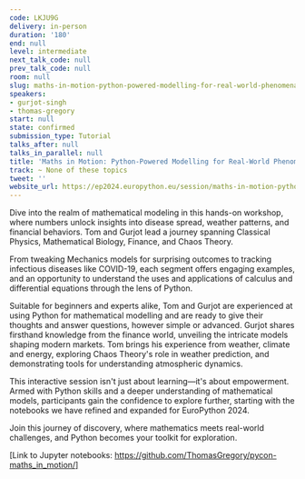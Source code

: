 ```yaml
---
code: LKJU9G
delivery: in-person
duration: '180'
end: null
level: intermediate
next_talk_code: null
prev_talk_code: null
room: null
slug: maths-in-motion-python-powered-modelling-for-real-world-phenomena
speakers:
- gurjot-singh
- thomas-gregory
start: null
state: confirmed
submission_type: Tutorial
talks_after: null
talks_in_parallel: null
title: 'Maths in Motion: Python-Powered Modelling for Real-World Phenomena'
track: ~ None of these topics
tweet: ''
website_url: https://ep2024.europython.eu/session/maths-in-motion-python-powered-modelling-for-real-world-phenomena
---
```


Dive into the realm of mathematical modeling in this hands-on workshop, where numbers unlock insights into disease spread, weather patterns, and financial behaviors. Tom and Gurjot lead a journey spanning Classical Physics, Mathematical Biology, Finance, and Chaos Theory.

From tweaking Mechanics models for surprising outcomes to tracking infectious diseases like COVID-19, each segment offers engaging examples, and an opportunity to understand the uses and applications of calculus and differential equations through the lens of Python.

Suitable for beginners and experts alike, Tom and Gurjot are experienced at using Python for mathematical modelling and are ready to give their thoughts and answer questions, however simple or advanced. Gurjot shares firsthand knowledge from the finance world, unveiling the intricate models shaping modern markets. Tom brings his experience from weather, climate and energy, exploring Chaos Theory's role in weather prediction, and demonstrating tools for understanding atmospheric dynamics.

This interactive session isn't just about learning—it's about empowerment. Armed with Python skills and a deeper understanding of mathematical models, participants gain the confidence to explore further, starting with the notebooks we have refined and expanded for EuroPython 2024.

Join this journey of discovery, where mathematics meets real-world challenges, and Python becomes your toolkit for exploration.

[Link to Jupyter notebooks: https://github.com/ThomasGregory/pycon-maths_in_motion/]
